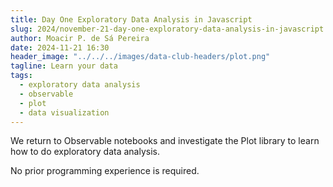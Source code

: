 ```yaml
---
title: Day One Exploratory Data Analysis in Javascript
slug: 2024/november-21-day-one-exploratory-data-analysis-in-javascript
author: Moacir P. de Sá Pereira
date: 2024-11-21 16:30
header_image: "../../../images/data-club-headers/plot.png"
tagline: Learn your data
tags: 
  - exploratory data analysis
  - observable
  - plot
  - data visualization
---
```


We return to Observable notebooks and investigate the Plot library to learn
how to do exploratory data analysis.

No prior programming experience is required.

